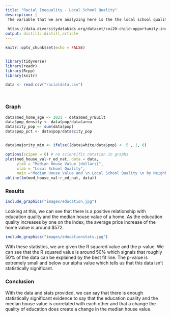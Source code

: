 ```yaml
---
title: "Racial Inequality - Local School Quality"
description: |
 The variable that we are analyzing here is the the local school quality in a particular neighborhood and how it affects the median house value. The data was taken from a Childhood Opportunity Index which is a index that is measured through a census tract level. This index gives a view of the neighborhood resources and conditions surronding a child. This index primarily looks at the prominent features of neighborhoods that affect children. One of these includes the education quality. The data captures from 2010 to 2015.
 
 https://data.diversitydatakids.org/dataset/coi20-child-opportunity-index-2-0-database
output: distill::distill_article
---
```


```r
knitr::opts_chunk$set(echo = FALSE)


library(tidyverse)
library(readr)
library(Rcpp)
library(knitr)

data <- read.csv("racialdata.csv")




```


### Graph

```r
data$med_home_age <- 2021 - data$med_yrBuilt 
data$pop_density <- data$pop/data$area
data$city_pop <- sum(data$pop)
data$pop_pct <- data$pop/data$city_pop


data$majority_min <- ifelse((data$white/data$pop) < .5 , 1, 0)

options(scipen = 6) # no scientific notation in graphs
plot(med_house_val~r_ed_nat, data = data, 
     ylab = "Median House Value (dollars)", 
     xlab = "Local School Quality", 
     main ="Median House Value and \n Local School Quality \n by Neighborhood")
abline(lm(med_house_val~r_ed_nat, data))
```


### Results

```r
include_graphics("images/education.jpg")
```

Looking at this, we can see that there is a positive relationship with education quality and the median house value of a home. As the education quality increases by one on the index, the average price increase of the home value is around $572.


```r
include_graphics("images/educationstats.jpg")
```


With these statistics, we are given the R squared value and the p-value. We can see that the R squared value is around 50% which signals that roughly 50% of the data can be explained by the best fit line. The p-value is extremely small and below our alpha value which tells us that this data isn't statistically significant. 

### Conclusion

With the data and stats provided, we can say that there is enough statistically significant evidence to say that the education quality and the median house value is correlated with each other and that a change the quality of education does create a change in the median house value.
